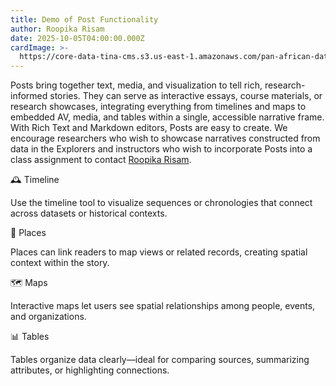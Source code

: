 ```yaml
---
title: Demo of Post Functionality
author: Roopika Risam
date: 2025-10-05T04:00:00.000Z
cardImage: >-
  https://core-data-tina-cms.s3.us-east-1.amazonaws.com/pan-african-data-content/writing-1524065_1280.jpg
---
```


Posts bring together text, media, and visualization to tell rich, research-informed stories. They can serve as interactive essays, course materials, or research showcases, integrating everything from timelines and maps to embedded AV, media, and tables within a single, accessible narrative frame. With Rich Text and Markdown editors, Posts are easy to create. We encourage researchers who wish to showcase narratives constructed from data in the Explorers and instructors who wish to incorporate Posts into a class assignment to contact [Roopika Risam](mailto\:roopika.risam@dartmouth.edu).

🕰️ Timeline

<timeline title="The First Two Decades of Pan-Africanism" data="{&#x22;name&#x22;:&#x22;events&#x22;,&#x22;events&#x22;:[{&#x22;name&#x22;:&#x22;Conference of the National Congress of Africans of British West Africa&#x22;,&#x22;start_date&#x22;:[-1571875200,-1571788800],&#x22;end_date&#x22;:[-1570320000,-1570233600]},{&#x22;name&#x22;:&#x22;First Pan-African Conference&#x22;,&#x22;start_date&#x22;:[-2191449600,-2191363200],&#x22;end_date&#x22;:[-2191276800,-2191190400]},{&#x22;name&#x22;:&#x22;First Pan-African Congress&#x22;,&#x22;start_date&#x22;:[-1605225600,-1605139200],&#x22;end_date&#x22;:[-1605052800,-1604966400]},{&#x22;name&#x22;:&#x22;First Universal Races Congress&#x22;,&#x22;start_date&#x22;:[-1844121600,-1844035200],&#x22;end_date&#x22;:[-1843862400,-1843776000]}],&#x22;min&#x22;:1900,&#x22;max&#x22;:1920}" />

Use the timeline tool to visualize sequences or chronologies that connect across datasets or historical contexts.

📍 Places

Places can link readers to map views or related records, creating spatial context within the story.

🗺️ Maps

Interactive maps let users see spatial relationships among people, events, and organizations.

📊 Tables

Tables organize data clearly—ideal for comparing sources, summarizing attributes, or highlighting connections.
